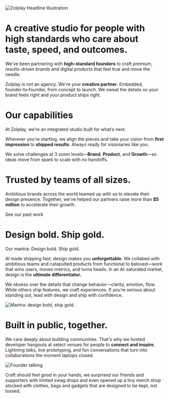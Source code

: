 
<Image src={headline} alt='Zolplay Headline Illustration' priority className="dark:invert-90" />

# A <Gradient>creative studio</Gradient> for people with high standards who care about <Gradient>taste, speed, and outcomes</Gradient>.

We've been partnering with <b>high-standard founders</b> to craft <Red>premium, results-driven</Red> brands and digital products that feel true and move the needle.

Zolplay is not an agency. We're your **creative partner**. Embedded, founder‑to‑founder, from concept to launch. We sweat the details so your brand feels right and your product ships right.

<BackgroundVideo src="/vids/banner-art.mp4" aspectRatio="3/1" className="mb-6" />

# Our capabilities

At Zolplay, we’re an integrated studio built for what’s next.

Wherever you’re starting, we align the pieces and take your vision from **first impression** to **shipped results**. Always ready for visionaries like you.

We solve challenges at 3 zoom levels—**Brand**, **Product**, and **Growth**—so ideas move from spark to scale with no handoffs.

<Capabilities />

# Trusted by teams of all sizes.

Ambitious brands across the world teamed up with us to elevate their design presence. Together, we've helped our partners raise more than **$5 million** to accelerate their growth.

<PartnerLogoWall />

<CTAButton href="/work">See our past work</CTAButton>

<BackgroundVideo src="/vids/partner-logos.mp4" aspectRatio="16/9" className="my-6" />

# Design bold. Ship gold.

Our mantra: <Gradient>Design bold. Ship gold.</Gradient>

AI made shipping fast; design makes you **unforgettable**. We collabed with ambitious teams and catapulted products from functional to beloved—work that wins users, moves metrics, and turns heads. In an AI-saturated market, design is the **ultimate differentiator.**

We obsess over the details that change behavior—clarity, emotion, flow. While others ship features, we craft experiences. If you’re serious about standing out, lead with design and ship with confidence.

<Image src={mantra} alt='Mantra: design bold, ship gold.' />

# Built in public, together.
We care deeply about building communities. That's why we hosted developer hangouts at select venues for people to **connect and inspire**. Lightning talks, live prototyping, and fun conversations that turn into collaborations the moment laptops closed.

<Image src={founderTalking} alt='Founder talking' />

<Gradient>Craft should feel good in your hands</Gradient>, we surprised our friends and supporters with limited swag drops and even opened up a tiny merch shop stocked with clothes, bags and gadgets that are designed to be kept, not tossed.

<BackgroundVideo src="/vids/hangouts-reel.mp4" aspectRatio="4/3" />

<BackgroundVideo src="/vids/swag-shop-reel.mp4" aspectRatio="16/9" />

